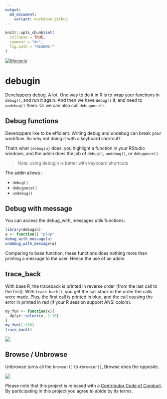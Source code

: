 ```yaml
---
output:
  md_document:
    variant: markdown_github
---
```


<!-- README.md is generated from README.Rmd. Please edit that file -->

```r
knitr::opts_chunk$set(
  collapse = TRUE,
  comment = "#>",
  fig.path = "README-"
)
```

  [![lifecycle](https://img.shields.io/badge/lifecycle-experimental-orange.svg)](https://img.shields.io/badge/lifecycle-experimental-orange.svg) 

# debugin

Developpers debug. A lot. One way to do it in R is to wrap your functions in `debug()`, and run it again. And then we have `debug()` it, and need to `undebug()` them. Or we can also call `debugonce()`. 

## Debug functions

Developpers like to be efficient. Writing debug and undebug can break your workflow. So why not doing it with a keyboard shortcut? 

That's what `{debugin}` does: you highlight a function in your RStudio windows, and the addin does the job of `debug()`, `undebug()`, or `debugonce()`.

> Note: using debugin is better with keyboard shortcuts 

The addin allows : 

+ `debug()`
+ `debugonce()`
+ `undebug()`

## Debug with message

You can access the debug_with_messages utils functions: 

```r
library(debugin)
a <- function() "plop"
debug_with_message(a)
undebug_with_message(a)
```

Comparing to base function, these functions does nothing more than printing a message to the user. Hence the use of an addin.

## trace_back

With base R, the traceback is printed in reverse order (from the last call to the first). With `trace_back()`, you get the call stack in the order the calls were made. Plus, the first call is printed in blue, and the call causing the error in printed in red (if your R session support ANSI colors).

```r
my_fun <- function(x){
  dplyr::select(x, 1:10)
}
my_fun(1:100)
trace_back()
```

![](img/color_traceback.png)

## Browse / Unbrowse

Unbrowse turns all the `browser()` to `#browser()`, Browse does the opposite.

![](img/unbrowse.gif)

Please note that this project is released with a [Contributor Code of Conduct](CONDUCT.md). By participating in this project you agree to abide by its terms.
